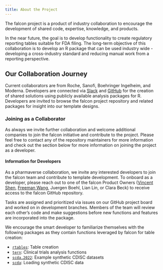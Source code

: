 ```yaml
---
title: About the Project
---
```


The falcon project is a product of industry collaboration to encourage the development of shared code, expertise, knowledge, and products.

In the near future, the goal is to develop functionality to create regulatory reporting tables suitable for FDA filing. The long-term objective of this collaboration is to develop an R package that can be used industry wide - developing a cross-industry standard and reducing manual work from a reporting perspective.

## Our Collaboration Journey

Current collaborators are from Roche, Sanofi, Boehringer Ingelheim, and Moderna. Developers are connected via [Slack](https://app.slack.com/client/T028PB489D3/C04MQS12MND) and [GitHub](https://github.com/pharmaverse/falcon) for the creation of shared solutions using publicly available analysis packages for R. Developers are invited to browse the falcon project repository and related packages for insight into our template designs.

### Joining as a Collaborator

As always we invite further collaboration and welcome additional companies to join the falcon initiative and contribute to the project. Please feel free to contact any of the repository maintainers for more information and check out the section below for more information on joining the project as a developer.

#### Information for Developers

As a pharmaverse collaboration, we invite any interested developers to join the falcon team and contribute to template development. To onboard as a developer, please reach out to one of the falcon Product Owners ([Vincent Shen](https://github.com/telepath37), [Freeman Wang](https://github.com/freestatman), Juergen Boehl, Lian Lin, or Clara Beck) to receive access to the falcon GitHub repository.

Tasks are assigned and prioritized via issues on our GitHub project board and worked on in development branches. Members of the team will review each other's code and make suggestions before new functions and features are incorporated into the package.

We encourage the smart developer to familiarize themselves with the following packages as they contain functions leveraged by falcon for table creation:

-   [`rtables`](https://insightsengineering.github.io/rtables/main/): Table creation
-   [`tern`](https://insightsengineering.github.io/tern/latest-tag/): Clinical trials analysis functions
-   [`scda.2022`](https://insightsengineering.github.io/scda.2022/latest-tag/): Example synthetic CDISC datasets
-   [`scda`](https://insightsengineering.github.io/scda/latest-tag/): Loading synthetic CDISC data



